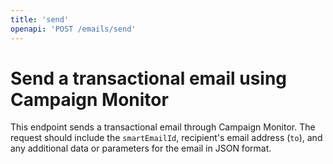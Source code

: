 ```yaml
---
title: 'send'
openapi: 'POST /emails/send'
---
```


# Send a transactional email using Campaign Monitor

This endpoint sends a transactional email through Campaign Monitor. The request should include the `smartEmailId`, recipient's email address (`to`), and any additional data or parameters for the email in JSON format.
